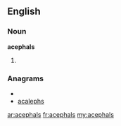 ==English==

===Noun===
'''acephals'''

# {{plural of|[[acephal]]}}

===Anagrams===
* {{alphagram|aacehlps}}
* [[acalephs#English|acalephs]]

[[ar:acephals]]
[[fr:acephals]]
[[my:acephals]]